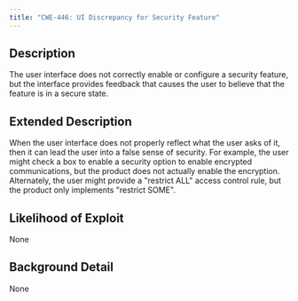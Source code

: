 ```yaml
---
title: "CWE-446: UI Discrepancy for Security Feature"
---
```


## Description
The user interface does not correctly enable or configure a security feature, but the interface provides feedback that causes the user to believe that the feature is in a secure state.

## Extended Description
When the user interface does not properly reflect what the user asks of it, then it can lead the user into a false sense of security. For example, the user might check a box to enable a security option to enable encrypted communications, but the product does not actually enable the encryption. Alternately, the user might provide a "restrict ALL" access control rule, but the product only implements "restrict SOME".

## Likelihood of Exploit
None

## Background Detail
None
        